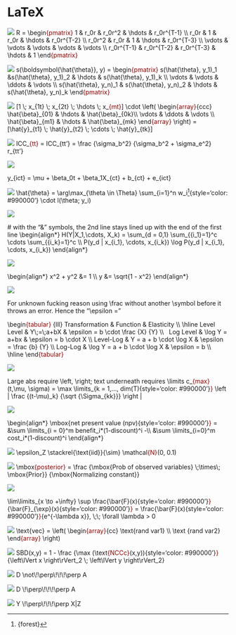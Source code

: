 # LaTeX


![](./_resources/LaTeX.resources/unknown_filename.png)
R =
\\begin[{pmatrix}]{style='color: #990000'}
1 & r\_0r & r\_0r^2 & \\hdots & r\_0r^{T-1} \\\\
r\_0r & 1 & r\_0r & \\hdots & r\_0r^{T-2} \\\\
r\_0r^2 & r\_0r & 1 & \\hdots & r\_0r^{T-3} \\\\
\\vdots & \\vdots & \\vdots & \\vdots & \\vdots \\\\
r\_0r^{T-1} & r\_0r^{T-2} & r\_0r^{T-3} & \\hdots & 1
\\end[{pmatrix}]{style='color: #990000'}


![](./_resources/LaTeX.resources/unknown_filename.4.png)
s(\\boldsymbol{\\hat{\\theta}}, y) =
\\begin[{pmatrix}]{style='color: #990000'}
s(\\hat{\\theta}, y\_1)\_1 &s(\\hat{\\theta}, y\_1)\_2 & \\hdots & s(\\hat{\\theta}, y\_1)\_k \\\\
\\vdots & \\vdots & \\ddots & \\vdots \\\\
s(\\hat{\\theta}, y\_n)\_1 & s(\\hat{\\theta}, y\_n)\_2 & \\hdots & s(\\hat{\\theta}, y\_n)\_k
\\end[{pmatrix}]{style='color: #990000'}



![](./_resources/LaTeX.resources/ql_d718bb074a18e1f9b42ff76f1f9832d5_l3.png)
\[1 \\; x\_{1t} \\; x\_{2t} \\; \\hdots \\; x\_[{mt}]{style='color: #990000'}\]
\\cdot
\\left( \\begin[{array}]{style='color: #990000'}{ccc}
\\hat{\\beta}\_{01} & \\hdots & \\hat{\\beta}\_{0k}\\\\
\\vdots & \\ddots & \\vdots \\\\
\\hat{\\beta}\_{m1} & \\hdots & \\hat{\\beta}\_{mk} \\end[{array}]{style='color: #990000'} \\right)
\=
\[\\hat{y}\_{t1} \\; \\hat{y}\_{t2} \\; \\cdots \\; \\hat{y}\_{tk}\]


![](./_resources/LaTeX.resources/unknown_filename.1.png)
ICC\_[{tt}]{style='color: #990000'} = ICC\_{tt'} = \\frac {\\sigma\_b^2} {\\sigma\_b^2 + \\sigma\_e^2} r\_{tt'}


![](./_resources/LaTeX.resources/unknown_filename.2.png)

y\_{ict} = \\mu + \\beta\_0t + \\beta\_1X\_{ct} + b\_{ct} + e\_{ict}


![](./_resources/LaTeX.resources/unknown_filename.3.png)
\\hat{\\theta} = \\arg\\max\_{\\theta \\in \\Theta} \\sum\_{i=1}^n w\_i^[{forest}]{style='color: #990000'} \\cdot l(\\theta; y\_i)



![](./_resources/LaTeX.resources/unknown_filename.6.png)

\# with the "&" symbols, the 2nd line stays lined up with the end of the first line
\\begin{align\*}
H(Y|X\_1,\\cdots, X\_k) = \\sum\_{d = 0,1} \\sum\_{{i\_1}=1}^c \\cdots \\sum\_{{i\_k}=1}^c \\\\
P(y\_d | x\_{i\_1}, \\cdots, x\_{i\_k}) \\log P(y\_d | x\_{i\_1}, \\cdots, x\_{i\_k})
\\end{align\*}


![](./_resources/LaTeX.resources/unknown_filename.5.png)

\\begin{align\*}
x^2 + y^2 &= 1 \\\\
y &= \\sqrt{1 - x^2}
\\end{align\*}


![](./_resources/LaTeX.resources/unknown_filename.7.png)

For unknown fucking reason using \\frac without another \\symbol before it throws an error. Hence the "\\epsilon = "

\\begin[{tabular}]{style='color: #990000'} {lll}
Transformation & Function & Elasticity \\\\
\\hline
Level Level & Y\\;=\\;a+bX & \\epsilon = b \\cdot \\frac {X} {Y} \\\\  
Log Level & \\log Y = a+bx & \\epsilon = b \\cdot X \\\\
Level-Log & Y = a + b \\cdot \\log X & \\epsilon = \\frac {b} {Y} \\\\
Log-Log & \\log Y = a + b \\cdot \\log X & \\epsilon = b \\\\
\\hline
\\end[{tabular}]{style='color: #990000'}


![](./_resources/LaTeX.resources/unknown_filename.8.png)

Large abs require \\left, \\right; text underneath requires \\limits
c\_[{max}]{style='color: #990000'}(t,\\mu, \\sigma) = \\max \\limits\_{k = 1,..., dim(T){style='color: #990000'}[}]{style='color: #990000'} \\left | \\frac {(t-\\mu)\_k} {\\sqrt {\\Sigma\_{kk}}} \\right |



![](./_resources/LaTeX.resources/unknown_filename.9.png)

\\begin{align\*}
\\mbox{net present value (npv){style='color: #990000'}[}]{style='color: #990000'} = &\\sum \\limits\_{i = 0}^m benefit\_i\*(1-discount)^i -\\\\
&\\sum \\limits\_{i=0}^m cost\_i\*(1-discount)^i
\\end{align\*}


![](./_resources/LaTeX.resources/unknown_filename.10.png)
\\epsilon\_Z \\stackrel{\\text{iid}}{\\sim} \\mathcal[{N}]{style='color: #990000'}(0, 0.1)


![](./_resources/LaTeX.resources/unknown_filename.11.png)
\\mbox[{posterior}]{style='color: #990000'} = \\frac {\\mbox{Prob of observed variables} \\;\\times\\; \\mbox{Prior}} {\\mbox{Normalizing constant}}


![](./_resources/LaTeX.resources/unknown_filename.12.png)

\\lim\\limits\_{x \\to +\\infty} \\sup \\frac{\\bar{F}(x){style='color: #990000'}[}]{style='color: #990000'}{\\bar{F}\_{\\exp}(x){style='color: #990000'}[}]{style='color: #990000'} = \\frac{\\bar{F}(x){style='color: #990000'}[}]{style='color: #990000'}{e^{-\\lambda x}}, \\;\\; \\forall \\lambda > 0


![](./_resources/LaTeX.resources/ql_c2e0eeb4731f6e28c5d77085a6ce3a0c_l3.png)
\\text{vec} = \\left( \\begin[{array}]{style='color: #990000'}{cc} \\text{rand var1} \\\\
\\text {rand var2} \\end[{array}]{style='color: #990000'} \\right)


![](./_resources/LaTeX.resources/ql_661aab388663d27817914999dc76ee4e_l3.png)
SBD(x,y) = 1 - \\frac {\\max (\\text[{NCCc}]{style='color: #990000'}(x,y)){style='color: #990000'}[}]{style='color: #990000'} {\\left\\lVert x \\right\\rVert\_2 \\; \\left\\lVert y \\right\\rVert\_2}


![](./_resources/LaTeX.resources/ql_f5aa1a2ed43918f19244ef0af88bb693_l3.png)
D \\not\\!\\perp\\!\\!\\!\\perp A

![](./_resources/LaTeX.resources/ql_147c2a2107b68818c95cf0b7480a253e_l3.png)
D \\!\\perp\\!\\!\\!\\perp A


![](./_resources/LaTeX.resources/ql_9ed04b5b68a292a8fcc901676d4407c2_l3.png)
Y \\!\\perp\\!\\!\\!\\perp X|Z





